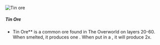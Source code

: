 ![Tin ore](/mods/techreborn/tin_ore.png)

##### Tin Ore

- Tin Ore** is a common ore found in The Overworld on layers
        20-60. When smelted, it produces one
        <Mcitem id="techreborn:tin_ingot"/>. When
        put in a <Mcitem id="techreborn:grinder"/>,
        it will produce
        2x<Mcitem id="techreborn:tin_dust"/>.
